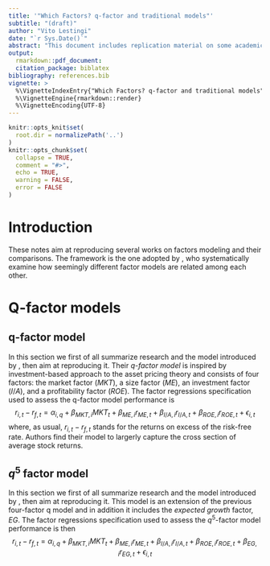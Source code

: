```yaml
---
title: '"Which Factors? q-factor and traditional models"'
subtitle: "(draft)"
author: "Vito Lestingi"
date: "`r Sys.Date()`"
abstract: "This document includes replication material on some academic and practitioners' literature instrumental for our RGSoC 2020 project. The document itself is meant to be completely reproducible."
output:
  rmarkdown::pdf_document:
  citation_package: biblatex
bibliography: references.bib
vignette: >
  %\VignetteIndexEntry{"Which Factors? q-factor and traditional models"}
  %\VignetteEngine{rmarkdown::render}
  %\VignetteEncoding{UTF-8}
---
```


```r
knitr::opts_knit$set(
  root.dir = normalizePath('..')
)
knitr::opts_chunk$set(
  collapse = TRUE,
  comment = "#>",
  echo = TRUE,
  warning = FALSE,
  error = FALSE
)
```

# Introduction
These notes aim at reproducing several works on factors modeling and their comparisons. The framework is the one adopted by \textcite{hou-al-2018}, who systematically examine how seemingly different factor models are related among each other.

# Q-factor models

## q-factor model 
In this section we first of all summarize research and the model introduced by \textcite{hou-al-2014}, then aim at reproducing it. Their *q-factor model* is inspired by investment-based approach to the asset pricing theory and consists of four factors: the market factor ($MKT$), a size factor ($ME$), an investment factor ($I/A$), and a profitability factor ($ROE$). 
The factor regressions specification used to assess the q-factor model performance is 
$$
r_{i,t} - r_{f, t} = {\alpha}_{i,q} + {\beta}_{MKT,i}{MKT}_{t} + {\beta}_{ME,i}r_{ME,t} + {\beta}_{I/A,i}r_{I/A,t} + {\beta}_{ROE,i}r_{ROE,t} + {\epsilon}_{i,t}
$$
where, as usual, $r_{i,t} - r_{f, t}$ stands for the returns on excess of the risk-free rate.
Authors find their model to largerly capture the cross section of average stock returns.

## $q^5$ factor model
In this section we first of all summarize research and the model introduced by \textcite{hou-al-2020}, then aim at reproducing it. 
This model is an extension of the previous four-factor q model and in addition it includes the *expected growth* factor, $EG$.
The factor regressions specification used to assess the $q^5$-factor model performance is then 
$$
r_{i,t} - r_{f, t} = {\alpha}_{i,q} + {\beta}_{MKT,i}{MKT}_{t} + {\beta}_{ME,i}r_{ME,t} + {\beta}_{I/A,i}r_{I/A,t} + {\beta}_{ROE,i}r_{ROE,t} + {\beta}_{EG,i}r_{EG,t} + {\epsilon}_{i,t}
$$
